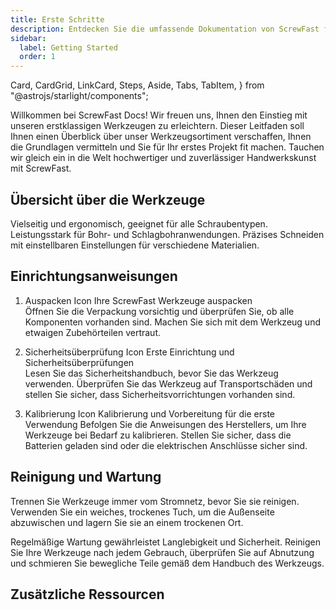 ```yaml
---
title: Erste Schritte
description: Entdecken Sie die umfassende Dokumentation von ScrewFast für einen eingehenden Einblick in unsere erstklassigen Werkzeuge und Bauleistungen.
sidebar:
  label: Getting Started
  order: 1
---
```


  Card,
  CardGrid,
  LinkCard,
  Steps,
  Aside,
  Tabs,
  TabItem,
} from "@astrojs/starlight/components";

Willkommen bei ScrewFast Docs! Wir freuen uns, Ihnen den Einstieg mit unseren erstklassigen Werkzeugen zu erleichtern. Dieser Leitfaden soll Ihnen einen Überblick über unser Werkzeugsortiment verschaffen, Ihnen die Grundlagen vermitteln und Sie für Ihr erstes Projekt fit machen. Tauchen wir gleich ein in die Welt hochwertiger und zuverlässiger Handwerkskunst mit ScrewFast.

## Übersicht über die Werkzeuge

<CardGrid>
  <Card title="Schraubendreher-Set" icon="seti:config">
    Vielseitig und ergonomisch, geeignet für alle Schraubentypen.
    <LinkCard title="Mehr erfahren" href="de/guides/getting-started" />
  </Card>
  <Card title="Schlagbohrmaschine" icon="seti:pipeline">
    Leistungsstark für Bohr- und Schlagbohranwendungen.
    <LinkCard title="Mehr erfahren" href="de/guides/getting-started" />
  </Card>
  <Card title="Elektrosägen" icon="seti:crystal">
    Präzises Schneiden mit einstellbaren Einstellungen für verschiedene
    Materialien.
    <LinkCard title="Mehr erfahren" href="de/guides/getting-started" />
  </Card>
</CardGrid>

## Einrichtungsanweisungen

<Steps>

1. Auspacken Icon Ihre ScrewFast Werkzeuge auspacken  
   Öffnen Sie die Verpackung vorsichtig und überprüfen Sie, ob alle Komponenten vorhanden sind. Machen Sie sich mit dem Werkzeug und etwaigen Zubehörteilen vertraut.

2. Sicherheitsüberprüfung Icon Erste Einrichtung und Sicherheitsüberprüfungen  
   Lesen Sie das Sicherheitshandbuch, bevor Sie das Werkzeug verwenden. Überprüfen Sie das Werkzeug auf Transportschäden und stellen Sie sicher, dass Sicherheitsvorrichtungen vorhanden sind.

3. Kalibrierung Icon Kalibrierung und Vorbereitung für die erste Verwendung
   Befolgen Sie die Anweisungen des Herstellers, um Ihre Werkzeuge bei Bedarf zu kalibrieren. Stellen Sie sicher, dass die Batterien geladen sind oder die elektrischen Anschlüsse sicher sind.

</Steps>

## Reinigung und Wartung

<Aside type="tip">
  Trennen Sie Werkzeuge immer vom Stromnetz, bevor Sie sie reinigen. Verwenden
  Sie ein weiches, trockenes Tuch, um die Außenseite abzuwischen und lagern Sie
  sie an einem trockenen Ort.
</Aside>

Regelmäßige Wartung gewährleistet Langlebigkeit und Sicherheit. Reinigen Sie Ihre Werkzeuge nach jedem Gebrauch, überprüfen Sie auf Abnutzung und schmieren Sie bewegliche Teile gemäß dem Handbuch des Werkzeugs.

## Zusätzliche Ressourcen

<LinkCard
  title="Ausführliche Tutorials"
  description="Tauchen Sie mit Experten-Tutorials tief in die Verwendung unserer Werkzeuge ein."
  href="de/guides/getting-started"
/>

<LinkCard
  title="Video-Demos"
  description="Visuelle Anleitungen, um das Beste aus Ihren Werkzeugen herauszuholen."
  href="de/guides/getting-started"
/>

<LinkCard
  title="Garantieinformationen"
  description="Verstehen Sie Ihre Deckung und wie Sie im Bedarfsfall einen Anspruch geltend machen können."
  href="de/guides/getting-started"
/>
